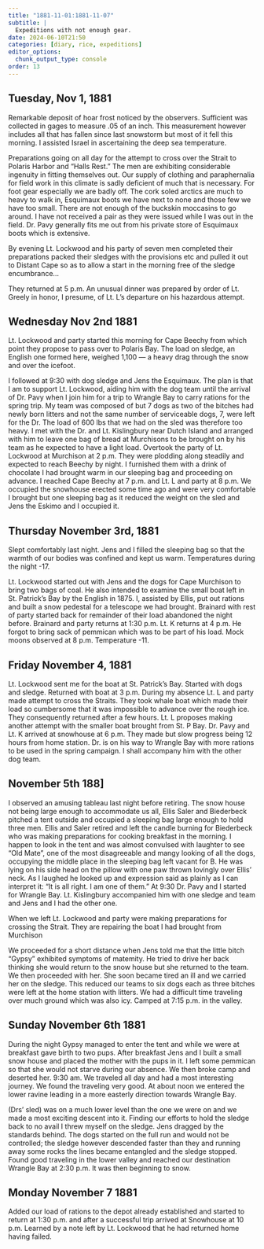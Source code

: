 ```yaml
---
title: "1881-11-01:1881-11-07"
subtitle: |
  Expeditions with not enough gear.
date: 2024-06-10T21:50
categories: [diary, rice, expeditions]
editor_options:
  chunk_output_type: console
order: 13
---
```


## Tuesday, Nov 1, 1881

Remarkable deposit of hoar frost noticed by the observers. Sufficient was
collected in gages to measure .05 of an inch. This measurement however includes all
that has fallen since last snowstorm but most of it fell this morning. I assisted Israel
in ascertaining the deep sea temperature.

Preparations going on all day for the attempt to cross over the Strait to Polaris
Harbor and “Halls Rest.” The men are exhibiting considerable ingenuity in fitting
themselves out. Our supply of clothing and paraphernalia for field work in this
climate is sadly deficient of much that is necessary. For foot gear especially we are
badly off. The cork soled arctics are much to heavy to walk in, Esquimaux boots we
have next to none and those few we have too small. There are not enough of the
buckskin moccasins to go around. I have not received a pair as they were issued
while I was out in the field. Dr. Pavy generally fits me out from his private store of
Esquimaux boots which is extensive.

By evening Lt. Lockwood and his party of seven men completed their
preparations packed their sledges with the provisions etc and pulled it out to Distant
Cape so as to allow a start in the morning free of the sledge encumbrance...

They returned at 5 p.m. An unusual dinner was prepared by order of Lt. Greely in
honor, I presume, of Lt. L’s departure on his hazardous attempt.

## Wednesday Nov 2nd 1881

Lt. Lockwood and party started this morning for Cape Beechy from which
point they propose to pass over to Polaris Bay. The load on sledge, an English one
formed here, weighed 1,100 — a heavy drag through the snow and over the icefoot.

I followed at 9:30 with dog sledge and Jens the Esquimaux. The plan is that I
am to support Lt. Lockwood, aiding him with the dog team until the arrival of Dr.
Pavy when I join him for a trip to Wrangle Bay to carry rations for the spring trip.
My team was composed of but 7 dogs as two of the bitches had newly born litters and
not the same number of serviceable dogs, 7, were left for the Dr. The load of 600 lbs
that we had on the sled was therefore too heavy. I met with the Dr. and Lt.
Kislingbury near Dutch Island and arranged with him to leave one bag of bread at
Murchisons to be brought on by his team as he expected to have a light load.
Overtook the party of Lt. Lockwood at Murchison at 2 p.m. They were plodding
along steadily and expected to reach Beechy by night. I furnished them with a drink
of chocolate I had brought warm in our sleeping bag and proceeding on advance. I
reached Cape Beechy at 7 p.m. and Lt. L and party at 8 p.m. We occupied the
snowhouse erected some time ago and were very comfortable I brought but one
sleeping bag as it reduced the weight on the sled and Jens the Eskimo and I occupied
it.

## Thursday November 3rd, 1881

Slept comfortably last night. Jens and I filled the
sleeping bag so that the warmth of our bodies was confined and kept us warm.
Temperatures during the night -17.


Lt. Lockwood started out with Jens and the dogs for Cape Murchison to bring two
bags of coal. He also intended to examine the small boat left in St. Patrick’s Bay by
the English in 1875. I, assisted by Ellis, put out rations and built a snow pedestal for
a telescope we had brought. Brainard with rest of party started back for remainder of
their load abandoned the night before. Brainard and party returns at 1:30 p.m. Lt. K
returns at 4 p.m. He forgot to bring sack of pemmican which was to be part of his
load. Mock moons observed at 8 p.m. Temperature -11.


## Friday November 4, 1881

Lt. Lockwood sent me for the boat at St. Patrick’s Bay. Started with dogs and
sledge. Returned with boat at 3 p.m. During my absence Lt. L and party made
attempt to cross the Straits. They took whale boat which made their load so
cumbersome that it was impossible to advance over the rough ice. They consequently
returned after a few hours. Lt. L proposes making another attempt with the smaller
boat brought from St. P Bay. Dr. Pavy and Lt. K arrived at snowhouse at 6 p.m.
They made but slow progress being 12 hours from home station. Dr. is on his way to
Wrangle Bay with more rations to be used in the spring campaign. I shall accompany
him with the other dog team.

## November 5th 188]

I observed an amusing tableau last night before retiring. The snow house not
being large enough to accommodate us all, Ellis Saler and Biederbeck pitched a tent
outside and occupied a sleeping bag large enough to hold three men. Ellis and Saler
retired and left the candle burning for Biederbeck who was making preparations for
cooking breakfast in the morning. I happen to look in the tent and was almost
convulsed with laughter to see “Old Mate”, one of the most disagreeable and mangy
looking of all the dogs, occupying the middle place in the sleeping bag left vacant for
B. He was lying on his side head on the pillow with one paw thrown lovingly over
Ellis’ neck. As I laughed he looked up and expression said as plainly as I can
interpret it: “It is all right. I am one of them.” At 9:30 Dr. Pavy and I started for
Wrangle Bay. Lt. Kislingbury accompanied him with one sledge and team and Jens
and I had the other one.

When we left Lt. Lockwood and party were making preparations for crossing the
Strait. They are repairing the boat I had brought from Murchison

We proceeded for a short distance when Jens told me that the little bitch
“Gypsy” exhibited symptoms of matemity. He tried to drive her back thinking she
would return to the snow house but she returned to the team. We then proceeded with
her. She soon became tired an ill and we carried her on the sledge. This reduced
our teams to six dogs each as three bitches were left at the home station with litters.
We had a difficult time traveling over much ground which was also icy. Camped at
7:15 p.m. in the valley.

## Sunday November 6th 1881

During the night Gypsy managed to enter the tent and while we were at
breakfast gave birth to two pups. After breakfast Jens and I built a small snow house
and placed the mother with the pups in it. I left some pemmican so that she would
not starve during our absence. We then broke camp and deserted her. 9:30 am. We
traveled all day and had a most interesting journey. We found the traveling very
good. At about noon we entered the lower ravine leading in a more easterly direction
towards Wrangle Bay.

(Drs’ sled) was on a much lower level than the one we were on and we made a most
exciting descent into it. Finding our efforts to hold the sledge back to no avail I threw
myself on the sledge. Jens dragged by the standards behind. The dogs started on the
full run and would not be controlled; the sledge however descended faster than they
and running away some rocks the lines became entangled and the sledge stopped.
Found good traveling in the lower valley and reached our destination Wrangle Bay at
2:30 p.m. It was then beginning to snow.


## Monday November 7 1881

Added our load of rations to the depot already established and started to return
at 1:30 p.m. and after a successful trip arrived at Snowhouse at 10 p.m. Learned by a
note left by Lt. Lockwood that he had returned home having failed.
